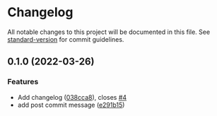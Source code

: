 
<Meta title="General Documentation/Changelog" />

# Changelog

All notable changes to this project will be documented in this file. See [standard-version](https://github.com/conventional-changelog/standard-version) for commit guidelines.

## 0.1.0 (2022-03-26)

### Features

- Add changelog ([038cca8](https://github.com/mokkapps/changelog-generator-demo/commits/038cca82d130071ff5b54a356ec217e25db4ab16)), closes [#4](https://github.com/devtrillo/bot-builder/issues/4)
- add post commit message ([e291b15](https://github.com/mokkapps/changelog-generator-demo/commits/e291b156599b6db36d4ac1b9076403d45df91bd4))
